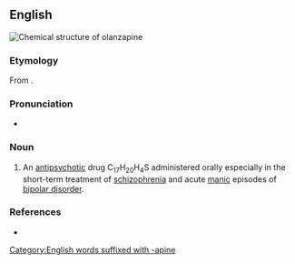 ==English==
[[File:Olanzapine.svg|thumb|Chemical structure of '''olanzapine''']]
{{wikipedia}}

===Etymology===
From {{af|en|olan-|q1=of unknown origin|benzodiazepine|alt2=-zapine|t2=alteration of ''benzodiazepine''}}.

===Pronunciation===
* {{a|GA}} {{IPA|en|/oʊˈlæn.zəˌpin/}}

===Noun===
{{en-noun|-}}

# {{lb|en|pharmaceutical drug}} An [[antipsychotic]] drug C<sub>17</sub>H<sub>20</sub>H<sub>4</sub>S administered orally especially in the short-term treatment of [[schizophrenia]] and acute [[manic]] episodes of [[bipolar disorder]].

===References===
* {{R:Merriam-Webster Online}}

[[Category:English words suffixed with -apine]]